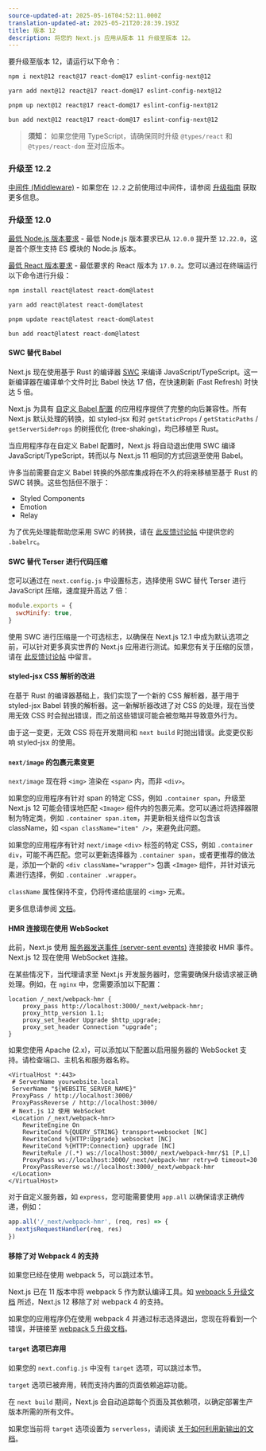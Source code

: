```yaml
---
source-updated-at: 2025-05-16T04:52:11.000Z
translation-updated-at: 2025-05-21T20:28:39.193Z
title: 版本 12
description: 将您的 Next.js 应用从版本 11 升级至版本 12。
---
```


要升级至版本 12，请运行以下命令：

```bash filename="Terminal"
npm i next@12 react@17 react-dom@17 eslint-config-next@12
```

```bash filename="Terminal"
yarn add next@12 react@17 react-dom@17 eslint-config-next@12
```

```bash filename="Terminal"
pnpm up next@12 react@17 react-dom@17 eslint-config-next@12
```

```bash filename="Terminal"
bun add next@12 react@17 react-dom@17 eslint-config-next@12
```

> **须知：** 如果您使用 TypeScript，请确保同时升级 `@types/react` 和 `@types/react-dom` 至对应版本。

### 升级至 12.2

[中间件 (Middleware)](/docs/messages/middleware-upgrade-guide) - 如果您在 `12.2` 之前使用过中间件，请参阅 [升级指南](/docs/messages/middleware-upgrade-guide) 获取更多信息。

### 升级至 12.0

[最低 Node.js 版本要求](https://nodejs.org/en/) - 最低 Node.js 版本要求已从 `12.0.0` 提升至 `12.22.0`，这是首个原生支持 ES 模块的 Node.js 版本。

[最低 React 版本要求](https://react.dev/learn/add-react-to-an-existing-project) - 最低要求的 React 版本为 `17.0.2`。您可以通过在终端运行以下命令进行升级：

```bash filename="Terminal"
npm install react@latest react-dom@latest

yarn add react@latest react-dom@latest

pnpm update react@latest react-dom@latest

bun add react@latest react-dom@latest
```

#### SWC 替代 Babel

Next.js 现在使用基于 Rust 的编译器 [SWC](https://swc.rs/) 来编译 JavaScript/TypeScript。这一新编译器在编译单个文件时比 Babel 快达 17 倍，在快速刷新 (Fast Refresh) 时快达 5 倍。

Next.js 为具有 [自定义 Babel 配置](/docs/pages/building-your-application/configuring/babel) 的应用程序提供了完整的向后兼容性。所有 Next.js 默认处理的转换，如 styled-jsx 和对 `getStaticProps` / `getStaticPaths` / `getServerSideProps` 的树摇优化 (tree-shaking)，均已移植至 Rust。

当应用程序存在自定义 Babel 配置时，Next.js 将自动退出使用 SWC 编译 JavaScript/TypeScript，转而以与 Next.js 11 相同的方式回退至使用 Babel。

许多当前需要自定义 Babel 转换的外部库集成将在不久的将来移植至基于 Rust 的 SWC 转换。这些包括但不限于：

- Styled Components
- Emotion
- Relay

为了优先处理能帮助您采用 SWC 的转换，请在 [此反馈讨论帖](https://github.com/vercel/next.js/discussions/30174) 中提供您的 `.babelrc`。

#### SWC 替代 Terser 进行代码压缩

您可以通过在 `next.config.js` 中设置标志，选择使用 SWC 替代 Terser 进行 JavaScript 压缩，速度提升高达 7 倍：

```js filename="next.config.js"
module.exports = {
  swcMinify: true,
}
```

使用 SWC 进行压缩是一个可选标志，以确保在 Next.js 12.1 中成为默认选项之前，可以针对更多真实世界的 Next.js 应用进行测试。如果您有关于压缩的反馈，请在 [此反馈讨论帖](https://github.com/vercel/next.js/discussions/30237) 中留言。

#### styled-jsx CSS 解析的改进

在基于 Rust 的编译器基础上，我们实现了一个新的 CSS 解析器，基于用于 styled-jsx Babel 转换的解析器。这一新解析器改进了对 CSS 的处理，现在当使用无效 CSS 时会抛出错误，而之前这些错误可能会被忽略并导致意外行为。

由于这一变更，无效 CSS 将在开发期间和 `next build` 时抛出错误。此变更仅影响 styled-jsx 的使用。

#### `next/image` 的包裹元素变更

`next/image` 现在将 `<img>` 渲染在 `<span>` 内，而非 `<div>`。

如果您的应用程序有针对 span 的特定 CSS，例如 `.container span`，升级至 Next.js 12 可能会错误地匹配 `<Image>` 组件内的包裹元素。您可以通过将选择器限制为特定类，例如 `.container span.item`，并更新相关组件以包含该 className，如 `<span className="item" />`，来避免此问题。

如果您的应用程序有针对 `next/image` `<div>` 标签的特定 CSS，例如 `.container div`，可能不再匹配。您可以更新选择器为 `.container span`，或者更推荐的做法是，添加一个新的 `<div className="wrapper">` 包裹 `<Image>` 组件，并针对该元素进行选择，例如 `.container .wrapper`。

`className` 属性保持不变，仍将传递给底层的 `<img>` 元素。

更多信息请参阅 [文档](/docs/pages/building-your-application/optimizing/images#styling)。

#### HMR 连接现在使用 WebSocket

此前，Next.js 使用 [服务器发送事件 (server-sent events)](https://developer.mozilla.org/docs/Web/API/Server-sent_events) 连接接收 HMR 事件。Next.js 12 现在使用 WebSocket 连接。

在某些情况下，当代理请求至 Next.js 开发服务器时，您需要确保升级请求被正确处理。例如，在 `nginx` 中，您需要添加以下配置：

```nginx
location /_next/webpack-hmr {
    proxy_pass http://localhost:3000/_next/webpack-hmr;
    proxy_http_version 1.1;
    proxy_set_header Upgrade $http_upgrade;
    proxy_set_header Connection "upgrade";
}
```

如果您使用 Apache (2.x)，可以添加以下配置以启用服务器的 WebSocket 支持。请检查端口、主机名和服务器名称。

```
<VirtualHost *:443>
 # ServerName yourwebsite.local
 ServerName "${WEBSITE_SERVER_NAME}"
 ProxyPass / http://localhost:3000/
 ProxyPassReverse / http://localhost:3000/
 # Next.js 12 使用 WebSocket
 <Location /_next/webpack-hmr>
    RewriteEngine On
    RewriteCond %{QUERY_STRING} transport=websocket [NC]
    RewriteCond %{HTTP:Upgrade} websocket [NC]
    RewriteCond %{HTTP:Connection} upgrade [NC]
    RewriteRule /(.*) ws://localhost:3000/_next/webpack-hmr/$1 [P,L]
    ProxyPass ws://localhost:3000/_next/webpack-hmr retry=0 timeout=30
    ProxyPassReverse ws://localhost:3000/_next/webpack-hmr
 </Location>
</VirtualHost>
```

对于自定义服务器，如 `express`，您可能需要使用 `app.all` 以确保请求正确传递，例如：

```js
app.all('/_next/webpack-hmr', (req, res) => {
  nextjsRequestHandler(req, res)
})
```

#### 移除了对 Webpack 4 的支持

如果您已经在使用 webpack 5，可以跳过本节。

Next.js 已在 11 版本中将 webpack 5 作为默认编译工具。如 [webpack 5 升级文档](/docs/messages/webpack5) 所述，Next.js 12 移除了对 webpack 4 的支持。

如果您的应用程序仍在使用 webpack 4 并通过标志选择退出，您现在将看到一个错误，并链接至 [webpack 5 升级文档](/docs/messages/webpack5)。

#### `target` 选项已弃用

如果您的 `next.config.js` 中没有 `target` 选项，可以跳过本节。

`target` 选项已被弃用，转而支持内置的页面依赖追踪功能。

在 `next build` 期间，Next.js 会自动追踪每个页面及其依赖项，以确定部署生产版本所需的所有文件。

如果您当前将 `target` 选项设置为 `serverless`，请阅读 [关于如何利用新输出的文档](/docs/pages/api-reference/next-config-js/output)。